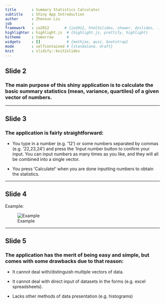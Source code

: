 ```yaml
---
title       : Summary Statistics Calculator
subtitle    : Shiny App Introduction
author      : Zhenxun Liu
job         : 
framework   : io2012       # {io2012, html5slides, shower, dzslides, ...}
highlighter : highlight.js  # {highlight.js, prettify, highlight}
hitheme     : tomorrow      # 
widgets     : []            # {mathjax, quiz, bootstrap}
mode        : selfcontained # {standalone, draft}
knit        : slidify::knit2slides
---
```


## Slide 2

### The main purpose of this shiny application is to calculate the basic summary statistics (mean, variance, quartiles) of a given vector of numbers.



--- 

## Slide 3

### The application is fairly straightforward:

* You type in a number (e.g. '12') or some numbers separated by commas (e.g. '22,23,24') and press the 'Input number button to confirm your input. You can input numbers as many times as you like, and they will all be combined into a single vector.

* You press 'Calculate!' when you are done inputting numbers to obtain the statistics.

---

## Slide 4

Example:

![Example](assets/img/1.png)

---

## Slide 5

### The application has the merit of being easy and simple, but comes with some drawbacks due to that reason:

* It cannot deal with/distinguish multiple vectors of data.

* It cannot deal with direct input of datasets in the forms (e.g. excel spreadsheets).

* Lacks other methods of data presentation (e.g. histograms)